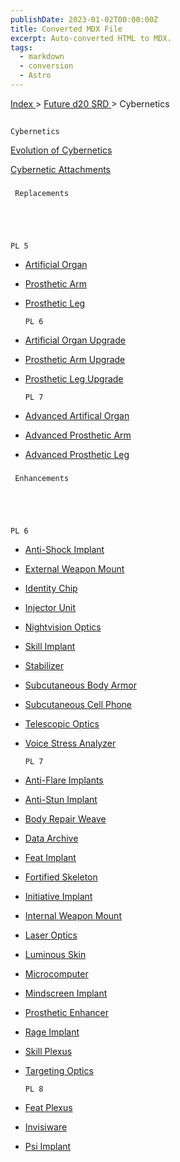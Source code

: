 ```yaml
---
publishDate: 2023-01-02T00:00:00Z
title: Converted MDX File
excerpt: Auto-converted HTML to MDX.
tags:
  - markdown
  - conversion
  - Astro
---
```


[
Index
](-index) >
[
Future d20 SRD
](future-d20-srd-index) > Cybernetics

##

    Cybernetics

[
Evolution of Cybernetics
](future-d20-srd-cybernetics-evolution-of-cybernetics)

[
Cybernetic Attachments
](future-d20-srd-cybernetics-cybernetic-attachments)

###

     Replacements





    PL 5

- [
  Artificial Organ
  ](future-d20-srd-cybernetics-artificial-organ)

- [
  Prosthetic Arm
  ](future-d20-srd-cybernetics-prosthetic-arm)

- [
  Prosthetic Leg
  ](future-d20-srd-cybernetics-prosthetic-leg)

      PL 6

- [
  Artificial Organ Upgrade
  ](future-d20-srd-cybernetics-artificial-organ-upgrade)

- [
  Prosthetic Arm Upgrade
  ](future-d20-srd-cybernetics-prosthetic-arm-upgrade)

- [
  Prosthetic Leg Upgrade
  ](future-d20-srd-cybernetics-prosthetic-leg-upgrade)

      PL 7

- [
  Advanced Artifical Organ
  ](future-d20-srd-cybernetics-advanced-artificial-organ)

- [
  Advanced Prosthetic Arm
  ](future-d20-srd-cybernetics-advanced-prosthetic-arm)

- [
  Advanced Prosthetic Leg
  ](future-d20-srd-cybernetics-advanced-prosthetic-leg)

###

     Enhancements





    PL 6

- [
  Anti-Shock Implant
  ](future-d20-srd-cybernetics-anti-shock-implant)

- [
  External Weapon Mount
  ](future-d20-srd-cybernetics-external-weapons-mount)

- [
  Identity Chip
  ](future-d20-srd-cybernetics-identity-chip)

- [
  Injector Unit
  ](future-d20-srd-cybernetics-injector-unit)

- [
  Nightvision Optics
  ](future-d20-srd-cybernetics-nightvision-optics)

- [
  Skill Implant
  ](future-d20-srd-cybernetics-skill-implant)

- [
  Stabilizer
  ](future-d20-srd-cybernetics-stabilizer)

- [
  Subcutaneous Body Armor
  ](future-d20-srd-cybernetics-subcutaneous-body-armor)

- [
  Subcutaneous Cell Phone
  ](future-d20-srd-cybernetics-subcutaneous-cell-phone)

- [
  Telescopic Optics
  ](future-d20-srd-cybernetics-telescopic-optics)

- [
  Voice Stress Analyzer
  ](future-d20-srd-cybernetics-voice-stress-analyzer)

      PL 7

- [
  Anti-Flare Implants
  ](future-d20-srd-cybernetics-anti-flare-implants)

- [
  Anti-Stun Implant
  ](future-d20-srd-cybernetics-anti-shock-implant)

- [
  Body Repair Weave
  ](future-d20-srd-cybernetics-body-repair-weave)

- [
  Data Archive
  ](future-d20-srd-cybernetics-data-archive)

- [
  Feat Implant
  ](future-d20-srd-cybernetics-feat-implant)

- [
  Fortified Skeleton
  ](future-d20-srd-cybernetics-forified-skeleton)

- [
  Initiative Implant
  ](future-d20-srd-cybernetics-initiative-implant)

- [
  Internal Weapon Mount
  ](future-d20-srd-cybernetics-internal-weapon-mount)

- [
  Laser Optics
  ](future-d20-srd-cybernetics-laser-optics)

- [
  Luminous Skin
  ](future-d20-srd-cybernetics-luminous-skin)

- [
  Microcomputer
  ](future-d20-srd-cybernetics-microcomputer)

- [
  Mindscreen Implant
  ](future-d20-srd-cybernetics-mindscreen-implant)

- [
  Prosthetic Enhancer
  ](future-d20-srd-cybernetics-prosthetic-enhancer)

- [
  Rage Implant
  ](future-d20-srd-cybernetics-rage-implant)

- [
  Skill Plexus
  ](future-d20-srd-cybernetics-skill-plexus)

- [
  Targeting Optics
  ](future-d20-srd-cybernetics-targeting-optics)

      PL 8

- [
  Feat Plexus
  ](future-d20-srd-cybernetics-feat-plexus)

- [
  Invisiware
  ](future-d20-srd-cybernetics-invisiware)

- [
  Psi Implant
  ](future-d20-srd-cybernetics-psi-implant)
